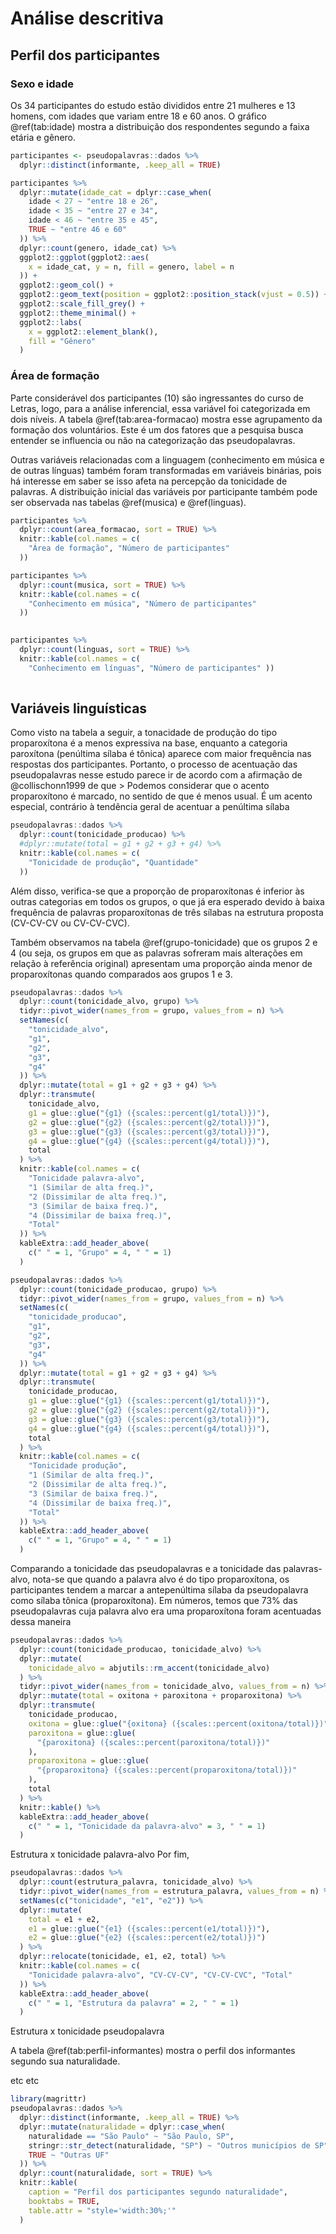 # Análise descritiva {#descritiva}

## Perfil dos participantes

### Sexo e idade

Os 34 participantes do estudo estão divididos entre 21 mulheres e 13 homens, com
idades que variam entre 18 e 60 anos. O gráfico \@ref(tab:idade) mostra a 
distribuição dos respondentes segundo a faixa etária e gênero.

```r
participantes <- pseudopalavras::dados %>% 
  dplyr::distinct(informante, .keep_all = TRUE) 

participantes %>% 
  dplyr::mutate(idade_cat = dplyr::case_when(
    idade < 27 ~ "entre 18 e 26",
    idade < 35 ~ "entre 27 e 34",
    idade < 46 ~ "entre 35 e 45",
    TRUE ~ "entre 46 e 60"
  )) %>% 
  dplyr::count(genero, idade_cat) %>% 
  ggplot2::ggplot(ggplot2::aes(
    x = idade_cat, y = n, fill = genero, label = n
  )) +
  ggplot2::geom_col() +
  ggplot2::geom_text(position = ggplot2::position_stack(vjust = 0.5)) +
  ggplot2::scale_fill_grey() +
  ggplot2::theme_minimal() +
  ggplot2::labs(
    x = ggplot2::element_blank(),
    fill = "Gênero"
  )
```

### Área de formação

Parte considerável dos participantes (10) são ingressantes do curso de Letras, 
logo, para a análise inferencial, essa variável foi categorizada em dois níveis.
A tabela \@ref(tab:area-formacao) mostra esse agrupamento da formação dos
voluntários. Este é um dos fatores que a pesquisa busca entender se 
influencia ou não na categorização das pseudopalavras.

Outras variáveis relacionadas com a linguagem (conhecimento em música e de
outras línguas) também foram transformadas em variáveis binárias, pois há 
interesse em saber se isso afeta na percepção da tonicidade de palavras. A 
distribuição inicial das variáveis por participante também pode ser observada
nas tabelas \@ref(musica) e \@ref(linguas).


```r
participantes %>% 
  dplyr::count(area_formacao, sort = TRUE) %>% 
  knitr::kable(col.names = c(
    "Área de formação", "Número de participantes"
  ))
```

```r
participantes %>% 
  dplyr::count(musica, sort = TRUE) %>% 
  knitr::kable(col.names = c(
    "Conhecimento em música", "Número de participantes"
  ))
  
```

```r
participantes %>% 
  dplyr::count(linguas, sort = TRUE) %>% 
  knitr::kable(col.names = c(
    "Conhecimento em línguas", "Número de participantes" ))
  
```

## Variáveis linguísticas

Como visto na tabela a seguir, a tonacidade de produção do tipo proparoxítona é a menos expressiva na base, enquanto a categoria paroxítona (penúltima sílaba é tônica) aparece com maior frequência nas respostas dos participantes. Portanto, o processo de acentuação das pseudopalavras nesse estudo parece ir de acordo com a afirmação de @collischonn1999 de que 
> Podemos considerar que o acento proparoxítono é marcado, no sentido de que é menos usual. É um acento especial, contrário à tendência geral de acentuar a penúltima sílaba

```r
pseudopalavras::dados %>% 
  dplyr::count(tonicidade_producao) %>% 
  #dplyr::mutate(total = g1 + g2 + g3 + g4) %>% 
  knitr::kable(col.names = c(
    "Tonicidade de produção", "Quantidade"
  )) 
```

Além disso, verifica-se que a proporção de proparoxítonas é inferior às outras categorias 
em todos os grupos, o que já era esperado devido à baixa frequência de palavras
proparoxítonas de três sílabas na estrutura proposta (CV-CV-CV ou CV-CV-CVC).

Também observamos na tabela \@ref(grupo-tonicidade) que os grupos 2 e 4 (ou
seja, os grupos em que as palavras sofreram mais alterações em relação à
referência original) apresentam uma proporção ainda menor de proparoxítonas
quando comparados aos grupos 1 e 3.

```r
pseudopalavras::dados %>% 
  dplyr::count(tonicidade_alvo, grupo) %>% 
  tidyr::pivot_wider(names_from = grupo, values_from = n) %>%
  setNames(c(
    "tonicidade_alvo", 
    "g1",
    "g2",
    "g3",
    "g4"
  )) %>% 
  dplyr::mutate(total = g1 + g2 + g3 + g4) %>% 
  dplyr::transmute(
    tonicidade_alvo,
    g1 = glue::glue("{g1} ({scales::percent(g1/total)})"),
    g2 = glue::glue("{g2} ({scales::percent(g2/total)})"),
    g3 = glue::glue("{g3} ({scales::percent(g3/total)})"),
    g4 = glue::glue("{g4} ({scales::percent(g4/total)})"),
    total
  ) %>% 
  knitr::kable(col.names = c(
    "Tonicidade palavra-alvo", 
    "1 (Similar de alta freq.)",
    "2 (Dissimilar de alta freq.)",
    "3 (Similar de baixa freq.)",
    "4 (Dissimilar de baixa freq.)",
    "Total"
  )) %>% 
  kableExtra::add_header_above(
    c(" " = 1, "Grupo" = 4, " " = 1)
  )
```


```r
pseudopalavras::dados %>% 
  dplyr::count(tonicidade_producao, grupo) %>% 
  tidyr::pivot_wider(names_from = grupo, values_from = n) %>%
  setNames(c(
    "tonicidade_producao", 
    "g1",
    "g2",
    "g3",
    "g4"
  )) %>% 
  dplyr::mutate(total = g1 + g2 + g3 + g4) %>% 
  dplyr::transmute(
    tonicidade_producao,
    g1 = glue::glue("{g1} ({scales::percent(g1/total)})"),
    g2 = glue::glue("{g2} ({scales::percent(g2/total)})"),
    g3 = glue::glue("{g3} ({scales::percent(g3/total)})"),
    g4 = glue::glue("{g4} ({scales::percent(g4/total)})"),
    total
  ) %>% 
  knitr::kable(col.names = c(
    "Tonicidade produção", 
    "1 (Similar de alta freq.)",
    "2 (Dissimilar de alta freq.)",
    "3 (Similar de baixa freq.)",
    "4 (Dissimilar de baixa freq.)",
    "Total"
  )) %>% 
  kableExtra::add_header_above(
    c(" " = 1, "Grupo" = 4, " " = 1)
  )
```

Comparando a tonicidade das pseudopalavras e a tonicidade das palavras-alvo,
nota-se que quando a palavra alvo é do tipo proparoxítona, os participantes tendem a marcar a antepenúltima sílaba da pseudopalavra como sílaba tônica (proparoxítona). 
Em números, temos que 73% das pseudopalavras cuja palavra alvo era uma proparoxítona foram acentuadas dessa maneira

```r
pseudopalavras::dados %>%
  dplyr::count(tonicidade_producao, tonicidade_alvo) %>% 
  dplyr::mutate(
    tonicidade_alvo = abjutils::rm_accent(tonicidade_alvo)
  ) %>% 
  tidyr::pivot_wider(names_from = tonicidade_alvo, values_from = n) %>% 
  dplyr::mutate(total = oxitona + paroxitona + proparoxitona) %>% 
  dplyr::transmute(
    tonicidade_producao,
    oxitona = glue::glue("{oxitona} ({scales::percent(oxitona/total)})"),
    paroxitona = glue::glue(
      "{paroxitona} ({scales::percent(paroxitona/total)})"
    ),
    proparoxitona = glue::glue(
      "{proparoxitona} ({scales::percent(proparoxitona/total)})"
    ),
    total
  ) %>% 
  knitr::kable() %>% 
  kableExtra::add_header_above(
    c(" " = 1, "Tonicidade da palavra-alvo" = 3, " " = 1)
  )
```

Estrutura x tonicidade palavra-alvo
Por fim, 
```r
pseudopalavras::dados %>% 
  dplyr::count(estrutura_palavra, tonicidade_alvo) %>% 
  tidyr::pivot_wider(names_from = estrutura_palavra, values_from = n) %>% 
  setNames(c("tonicidade", "e1", "e2")) %>% 
  dplyr::mutate(
    total = e1 + e2,
    e1 = glue::glue("{e1} ({scales::percent(e1/total)})"),
    e2 = glue::glue("{e2} ({scales::percent(e2/total)})")
  ) %>% 
  dplyr::relocate(tonicidade, e1, e2, total) %>% 
  knitr::kable(col.names = c(
    "Tonicidade palavra-alvo", "CV-CV-CV", "CV-CV-CVC", "Total"
  )) %>% 
  kableExtra::add_header_above(
    c(" " = 1, "Estrutura da palavra" = 2, " " = 1)
  )
```



Estrutura x tonicidade pseudopalavra




A tabela \@ref(tab:perfil-informantes) mostra o perfil dos informantes segundo
sua naturalidade.

etc etc

```r
library(magrittr)
pseudopalavras::dados %>% 
  dplyr::distinct(informante, .keep_all = TRUE) %>% 
  dplyr::mutate(naturalidade = dplyr::case_when(
    naturalidade == "São Paulo" ~ "São Paulo, SP",
    stringr::str_detect(naturalidade, "SP") ~ "Outros municípios de SP",
    TRUE ~ "Outras UF"
  )) %>% 
  dplyr::count(naturalidade, sort = TRUE) %>% 
  knitr::kable(
    caption = "Perfil dos participantes segundo naturalidade",
    booktabs = TRUE,
    table.attr = "style='width:30%;'"
  )
```

